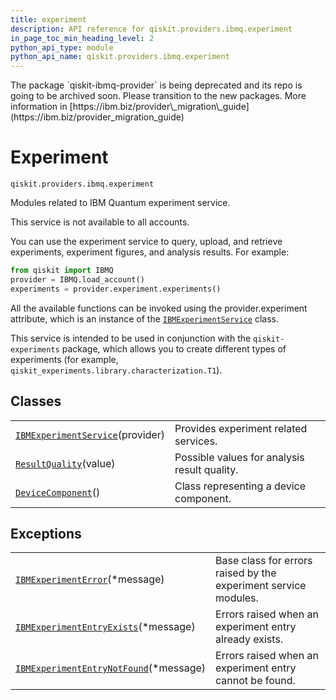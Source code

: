 ```yaml
---
title: experiment
description: API reference for qiskit.providers.ibmq.experiment
in_page_toc_min_heading_level: 2
python_api_type: module
python_api_name: qiskit.providers.ibmq.experiment
---
```


<Admonition title="Warning" type="caution">
  The package `qiskit-ibmq-provider` is being deprecated and its repo is going to be archived soon. Please transition to the new packages. More information in [https://ibm.biz/provider\_migration\_guide](https://ibm.biz/provider_migration_guide)
</Admonition>

<span id="module-qiskit.providers.ibmq.experiment" />

<span id="qiskit-providers-ibmq-experiment" />

# Experiment

`qiskit.providers.ibmq.experiment`

Modules related to IBM Quantum experiment service.

<Admonition title="Note" type="note">
  This service is not available to all accounts.
</Admonition>

You can use the experiment service to query, upload, and retrieve experiments, experiment figures, and analysis results. For example:

```python
from qiskit import IBMQ
provider = IBMQ.load_account()
experiments = provider.experiment.experiments()
```

All the available functions can be invoked using the provider.experiment attribute, which is an instance of the [`IBMExperimentService`](qiskit.providers.ibmq.experiment.IBMExperimentService "qiskit.providers.ibmq.experiment.IBMExperimentService") class.

This service is intended to be used in conjunction with the `qiskit-experiments` package, which allows you to create different types of experiments (for example, `qiskit_experiments.library.characterization.T1`).

## Classes

|                                                                                                                                                   |                                              |
| ------------------------------------------------------------------------------------------------------------------------------------------------- | -------------------------------------------- |
| [`IBMExperimentService`](qiskit.providers.ibmq.experiment.IBMExperimentService "qiskit.providers.ibmq.experiment.IBMExperimentService")(provider) | Provides experiment related services.        |
| [`ResultQuality`](qiskit.providers.ibmq.experiment.ResultQuality "qiskit.providers.ibmq.experiment.ResultQuality")(value)                         | Possible values for analysis result quality. |
| [`DeviceComponent`](qiskit.providers.ibmq.experiment.DeviceComponent "qiskit.providers.ibmq.experiment.DeviceComponent")()                        | Class representing a device component.       |

## Exceptions

|                                                                                                                                                                      |                                                                 |
| -------------------------------------------------------------------------------------------------------------------------------------------------------------------- | --------------------------------------------------------------- |
| [`IBMExperimentError`](qiskit.providers.ibmq.experiment.IBMExperimentError "qiskit.providers.ibmq.experiment.IBMExperimentError")(\*message)                         | Base class for errors raised by the experiment service modules. |
| [`IBMExperimentEntryExists`](qiskit.providers.ibmq.experiment.IBMExperimentEntryExists "qiskit.providers.ibmq.experiment.IBMExperimentEntryExists")(\*message)       | Errors raised when an experiment entry already exists.          |
| [`IBMExperimentEntryNotFound`](qiskit.providers.ibmq.experiment.IBMExperimentEntryNotFound "qiskit.providers.ibmq.experiment.IBMExperimentEntryNotFound")(\*message) | Errors raised when an experiment entry cannot be found.         |

